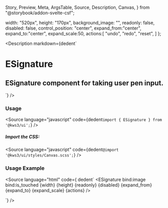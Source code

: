   Story,
  Preview,
  Meta,
  ArgsTable,
  Source,
  Description,
  Canvas,
} from "@storybook/addon-svelte-csf";

  width: "520px",
  height: "170px",
  background_image: "",
  readonly: false,
  disabled: false,
  control_position: "center",
  expand_from:"center",
  expand_to:"center",
  expand_scale:50,
  actions:[
    "undo",
    "redo",
    "reset",
  ] 
};

<Version />

<Meta of={EsignatureStories} />

<Description
  markdown={dedent`
# ESignature
## ESignature component for taking user pen input.
`}
/>

<Canvas>
  <Story of={EsignatureStories.ESignature} />
</Canvas>

<Controls />

### Usage

<Source language="javascript" code={dedent`import { ESignature } from '@kws3/ui';`} />

##### Import the CSS:

<Source language="javascript" code={dedent`@import '@kws3/ui/styles/Canvas.scss';`} />

### Usage Example

<Source
  language="html"
  code={ dedent`
    <ESignature
      bind:image
      bind:is_touched
      {width}
      {height}
      {readonly}
      {disabled}
      {expand_from}
      {expand_to}
      {expand_scale}
      {actions}
    />
    
  <script>
      height = "170px",
      background_image = "",
      readonly = false,
      disabled = false,
      image = "",
      is_touched = false;
      expand_from = "center",  
      expand_to = "center",
      expand_scale = 50,
      actions = [
        "undo",
        "redo",
        "reset",
      ];  
  </script>
  `}
/>
